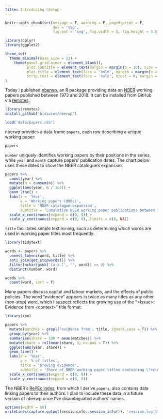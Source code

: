 ```yaml
---
title: Introducing nberwp
---
```


```r
knitr::opts_chunk$set(message = F, warning = F, paged.print = F,
                      dev = 'svg',
                      fig.ext = 'svg', fig.width = 8, fig.height = 4.5)

library(dplyr)
library(ggplot2)

theme_set(
  theme_minimal(base_size = 11) +
    theme(panel.grid.minor = element_blank(),
          plot.subtitle = element_text(margin = margin(b = 10), size = 13),
          plot.title = element_text(face = 'bold', margin = margin(b = 10), size = 16),
          strip.text = element_text(face = 'bold', hjust = 0, margin = margin(b = 5), size = 12))
)
```

Today I published [nberwp][nberwp], an R package providing data on [NBER](https://www.nber.org) working papers published between 1973 and 2018.
It can be installed from GitHub via [remotes](https://github.com/r-lib/remotes):

```r
library(remotes)
install_github('bldavies/nberwp')
```

```r
load('data/papers.rda')
```

nberwp provides a data frame `papers`, each row describing a unique working paper:

```r
papers
```

`number` uniquely identifies working papers by their positions in the series, while `year` and `month` capture papers' publication dates.
The chart below uses these dates to show the NBER catalogue's expansion.

```r
papers %>%
  count(year) %>%
  mutate(n = cumsum(n)) %>%
  ggplot(aes(year, n / 1e3)) +
  geom_line() +
  labs(x = 'Year',
       y = 'Working papers (000s)',
       title = 'NBER catalogue expansion',
       subtitle = 'Cumulative NBER working paper publications between 1973 and 2018') +
  scale_x_continuous(expand = c(0, 0)) +
  scale_y_continuous(expand = c(0, 0), limits = c(0, NA))
```

`title` facilitates simple text mining, such as determining which words are used in working paper titles most frequently:

```r
library(tidytext)

words <- papers %>%
  unnest_tokens(word, title) %>%
  anti_join(get_stopwords()) %>%
  filter(nchar(gsub('[a-z.]', '', word)) == 0) %>%
  distinct(number, word)

words %>%
  count(word, sort = T)
```

Many papers discuss capital and labour markets, and the effects of public policies.
The word "evidence" appears in twice as many titles as any other (non-stop) word, which I suspect reflects the growing use of the "\<Issue\>: Evidence from \<context\>" title format:

```r
library(zoo)

papers %>%
  mutate(matches = grepl('evidence from', title, ignore.case = T)) %>%
  group_by(year) %>%
  summarise(share = 100 * mean(matches)) %>%
  mutate(share = rollmean(share, 3, na.pad = T)) %>%
  ggplot(aes(year, share)) +
  geom_line() +
  labs(x = 'Year',
       y = '% of titles',
       title = 'Growing evidence',
       subtitle = 'Share of NBER working paper titles containing \"evidence from\", by year') +
  scale_x_continuous(expand = c(0, 0)) +
  scale_y_continuous(expand = c(0, 0))
```

The NBER's [RePEc index](https://www.nber.org/RePEc/nbr/nberwo/), from which I derive `papers`, also contains data linking papers to their authors.
I plan to include these data in a future version of nberwp once I've disambiguated authors' names.

```r
options(width = 80)
writeLines(capture.output(sessioninfo::session_info()), 'session.log')
```

[nberwp]: https://github.com/bldavies/nberwp

